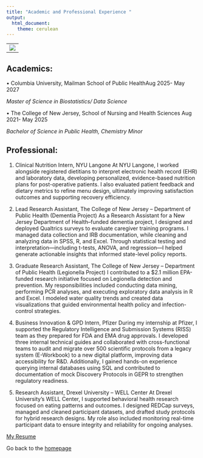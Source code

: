 ```yaml
---
title: "Academic and Professional Experience "
output: 
  html_document:
    theme: cerulean
---
```

-------------------------------------------------------------
![](https://media.giphy.com/media/v1.Y2lkPWVjZjA1ZTQ3OTJyN3JlMWpzcnprN3Y1MjNkb3B2amFobjUxaTBlZ2xqc3ZmM2J5cCZlcD12MV9naWZzX3NlYXJjaCZjdD1n/eNAKa7nXenniRdDIu6/giphy.gif)
-------------------------------------------------------------


## Academics: 

• Columbia University, Mailman School of Public HealthAug 2025- May 2027 

*Master of Science in Biostatistics/ Data Science*

• The College of New Jersey, School of Nursing and Health Sciences Aug 2021- May 2025 

*Bachelor of Science in Public Health, Chemistry Minor* 


## Professional: 

1. Clinical Nutrition Intern, NYU Langone
At NYU Langone, I worked alongside registered dietitians to interpret electronic health record (EHR) and laboratory data, developing personalized, evidence-based nutrition plans for post-operative patients. I also evaluated patient feedback and dietary metrics to refine menu design, ultimately improving satisfaction outcomes and supporting recovery efficiency.

2. Lead Research Assistant, The College of New Jersey – Department of Public Health (Dementia Project)
As a Research Assistant for a New Jersey Department of Health–funded dementia project, I designed and deployed Qualtrics surveys to evaluate caregiver training programs. I managed data collection and IRB documentation, while cleaning and analyzing data in SPSS, R, and Excel. Through statistical testing and interpretation—including t-tests, ANOVA, and regression—I helped generate actionable insights that informed state-level policy reports.

3. Graduate Research Assistant, The College of New Jersey – Department of Public Health (Legionella Project)
I contributed to a $2.1 million EPA-funded research initiative focused on Legionella detection and prevention. My responsibilities included conducting data mining, performing PCR analyses, and executing exploratory data analysis in R and Excel. I modeled water quality trends and created data visualizations that guided environmental health policy and infection-control strategies.

4. Business Innovation & GPD Intern, Pfizer
During my internship at Pfizer, I supported the Regulatory Intelligence and Submission Systems (RISS) team as they prepared for FDA and EMA drug approvals. I developed three internal technical guides and collaborated with cross-functional teams to audit and migrate over 500 scientific protocols from a legacy system (E-Workbook) to a new digital platform, improving data accessibility for R&D. Additionally, I gained hands-on experience querying internal databases using SQL and contributed to documentation of mock Discovery Protocols in GEPR to strengthen regulatory readiness.

5. Research Assistant, Drexel University – WELL Center
At Drexel University’s WELL Center, I supported behavioral health research focused on eating patterns and outcomes. I designed REDCap surveys, managed and cleaned participant datasets, and drafted study protocols for hybrid research designs. My role also included monitoring real-time participant data to ensure integrity and reliability for ongoing analyses.

[My Resume](files+images/Amrutha Banda Website Resume.pdf)

Go back to the [homepage](index.html)
